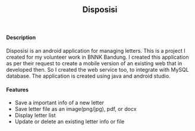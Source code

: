 
## <center> Disposisi</center>
<br/>

#### Description
Disposisi is an android application for managing letters. This is a project I created for my volunteer work in BNNK Bandung. I created this application as per their request to create a mobile version of an existing web that in developed then. So I created the web service too, to integrate with MySQL database. The application is created using java and android studio.

#### Features
* Save a important info of a new letter
* Save letter file as an image(png/jpg), pdf, or docx
* Display letter list
* Update or delete an existing letter info or file
